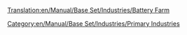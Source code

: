 [[Translation:en/Manual/Base Set/Industries/Battery Farm]]
{{en/Manual/Base Set/Industries/Industries|Image=[[File:en/Manual/Base Set/Industries/BatteryFarm.png]]
|name=Battery Farm
|climates=[[en/Manual/Climates]]
|accepts=Nothing
|produces=[[en/Manual/Base Set/Cargos/Batteries]]
|notes=Not present in other [[en/Manual/Climates]].
}}
[[Category:en/Manual/Base Set/Industries/Primary Industries]]